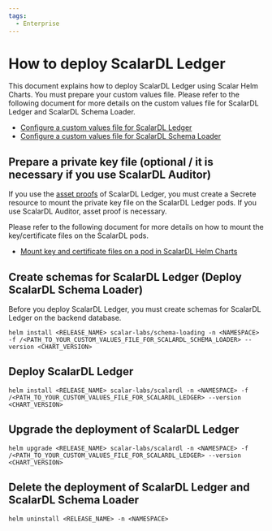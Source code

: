 ```yaml
---
tags:
  - Enterprise
---
```


# How to deploy ScalarDL Ledger

This document explains how to deploy ScalarDL Ledger using Scalar Helm Charts. You must prepare your custom values file. Please refer to the following document for more details on the custom values file for ScalarDL Ledger and ScalarDL Schema Loader.

* [Configure a custom values file for ScalarDL Ledger](configure-custom-values-scalardl-ledger.mdx)
* [Configure a custom values file for ScalarDL Schema Loader](configure-custom-values-scalardl-schema-loader.mdx)

## Prepare a private key file (optional / it is necessary if you use ScalarDL Auditor)

If you use the [asset proofs](https://scalardl.scalar-labs.com/docs/latest/how-to-write-applications#what-is-asset-proof) of ScalarDL Ledger, you must create a Secrete resource to mount the private key file on the ScalarDL Ledger pods. If you use ScalarDL Auditor, asset proof is necessary.

Please refer to the following document for more details on how to mount the key/certificate files on the ScalarDL pods.

* [Mount key and certificate files on a pod in ScalarDL Helm Charts](mount-files-or-volumes-on-scalar-pods.mdx#mount-key-and-certificate-files-on-a-pod-in-scalardl-helm-charts)

## Create schemas for ScalarDL Ledger (Deploy ScalarDL Schema Loader)

Before you deploy ScalarDL Ledger, you must create schemas for ScalarDL Ledger on the backend database.

```console
helm install <RELEASE_NAME> scalar-labs/schema-loading -n <NAMESPACE> -f /<PATH_TO_YOUR_CUSTOM_VALUES_FILE_FOR_SCALARDL_SCHEMA_LOADER> --version <CHART_VERSION>
```

## Deploy ScalarDL Ledger

```console
helm install <RELEASE_NAME> scalar-labs/scalardl -n <NAMESPACE> -f /<PATH_TO_YOUR_CUSTOM_VALUES_FILE_FOR_SCALARDL_LEDGER> --version <CHART_VERSION>
```

## Upgrade the deployment of ScalarDL Ledger

```console
helm upgrade <RELEASE_NAME> scalar-labs/scalardl -n <NAMESPACE> -f /<PATH_TO_YOUR_CUSTOM_VALUES_FILE_FOR_SCALARDL_LEDGER> --version <CHART_VERSION>
```

## Delete the deployment of ScalarDL Ledger and ScalarDL Schema Loader

```console
helm uninstall <RELEASE_NAME> -n <NAMESPACE>
```
